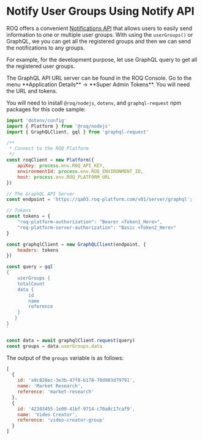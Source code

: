 
# Notify User Groups Using Notify API

ROQ offers a convenient [Notifications API](/notifications/api) that allows users to easily send information to one or multiple user groups. With using the `userGroups()` or GraphQL, we you can get all the registered groups and then we can send the notifications to any groups.

For example, for the development purpose, let use GraphQL query to get all the registered user groups. 

<Callout type="info">
The GraphQL API URL server can be found in the ROQ Console. Go to the menu **Application Details** → **Super Admin Tokens**. You will need the URL and tokens.
</Callout>

You will need to install `@roq/nodejs`, `dotenv`, and `graphql-request` npm packages for this code sample:

```js
import 'dotenv/config'
import { Platform } from '@roq/nodejs'
import { GraphQLClient, gql } from 'graphql-request'

/**
 * Connect to the ROQ Platform
 */
const roqClient = new Platform({
	apiKey: process.env.ROQ_API_KEY,
	environmentId: process.env.ROQ_ENVIRONMENT_ID,
	host: process.env.ROQ_PLATFORM_URL
})

// The GraphQL API Server
const endpoint = 'https://qa03.roq-platform.com/v01/server/graphql';

// Tokens
const tokens = {
	"roq-platform-authorization": "Bearer <Token1_Here>",
	"roq-platform-server-authorization": "Basic <Token2_Here>"
} 

const graphqlClient = new GraphQLClient(endpoint, {
	headers: tokens 
})

const query = gql`
{
    userGroups {
    totalCount
    data {
        id
  	    name
  	    reference
    }
   }
}
`

const data = await graphqlClient.request(query)
const groups = data.userGroups.data
```

The output of the `groups` variable is as follows:

```js
[
  {
    id: 'a9c828ec-3e3b-47f8-b178-78d903d79791',
    name: 'Market Research',
    reference: 'market-research'
  },
  {
    id: '42103455-1e00-41bf-9714-c70a8c17caf9',
    name: 'Video Creator',
    reference: 'video-creator-group'
  }
]
```